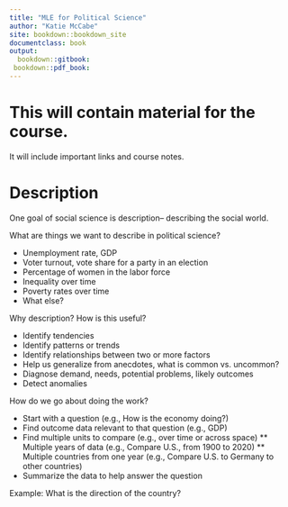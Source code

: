 ```yaml
---
title: "MLE for Political Science"
author: "Katie McCabe"
site: bookdown::bookdown_site
documentclass: book
output:
  bookdown::gitbook:
 bookdown::pdf_book: 
---
```


# This will contain material for the course.

It will include important links and course notes.

<!-- If you need PDF output, uncomment bookdown::pdf_book above in YAML. You will need a LaTeX installation, e.g., https://yihui.name/tinytex/ -->

<!-- Instructions: https://ontheline.trincoll.edu/bookdown.html -->

<!--chapter:end:index.Rmd-->

# Description {#descrip}

One goal of social science is description-- describing the social world.

What are things we want to describe in political science?

  * Unemployment rate, GDP
  * Voter turnout, vote share for a party in an election
  * Percentage of women in the labor force
  * Inequality over time
  * Poverty rates over time
  * What else?
  
Why description? How is this useful?

  * Identify tendencies
  * Identify patterns or trends
  * Identify relationships between two or more factors
  * Help us generalize from anecdotes, what is common vs. uncommon? 
  * Diagnose demand, needs, potential problems, likely outcomes
  * Detect anomalies

How do we go about doing the work?
  
  * Start with a question (e.g., How is the economy doing?)
  * Find outcome data relevant to that question (e.g., GDP)
  * Find multiple units to compare (e.g., over time or across space)
    ** Multiple years of data (e.g., Compare U.S., from 1900 to 2020)
    ** Multiple countries from one year (e.g., Compare U.S. to Germany to other countries)
  * Summarize the data to help answer the question

Example: What is the direction of the country?  

<!--chapter:end:02-Disovery.Rmd-->

